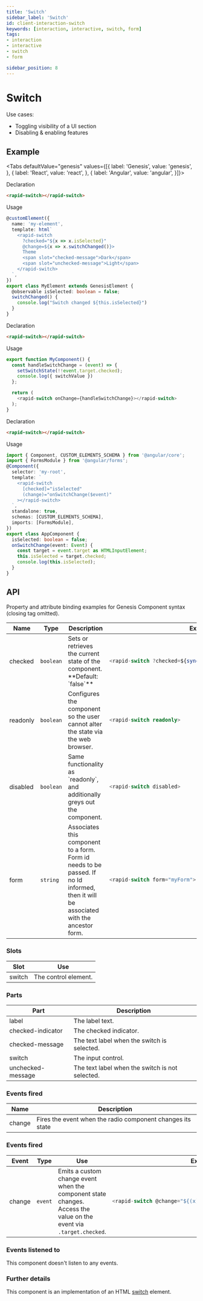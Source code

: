 ```yaml
---
title: 'Switch'
sidebar_label: 'Switch'
id: client-interaction-switch
keywords: [interaction, interactive, switch, form]
tags:
- interaction
- interactive
- switch
- form

sidebar_position: 8
---
```


# Switch

Use cases:
* Toggling visibility of a UI section
* Disabling & enabling features

## Example

<SwitchDemo />

<Tabs defaultValue="genesis" values={[{ label: 'Genesis', value: 'genesis', }, { label: 'React', value: 'react', }, { label: 'Angular', value: 'angular', }]}>

<TabItem value="genesis">

Declaration
```html
<rapid-switch></rapid-switch>
```

Usage
```typescript
@customElement({
  name: 'my-element',
  template: html`
    <rapid-switch
      ?checked="${x => x.isSelected}"
      @change=${x => x.switchChanged()}>
      Theme
      <span slot="checked-message">Dark</span>
      <span slot="unchecked-message">Light</span>
    </rapid-switch>
  `,
})
export class MyElement extends GenesisElement {
  @observable isSelected: boolean = false;
  switchChanged() {
    console.log("Switch changed ${this.isSelected}")
  }
}
```

</TabItem>
<TabItem value="react">

Declaration
```html
<rapid-switch></rapid-switch>
```
Usage
```typescript
export function MyComponent() {
  const handleSwitchChange = (event) => {
    setSwitchState(!!event.target.checked);
    console.log({ switchValue })
  };

  return (
    <rapid-switch onChange={handleSwitchChange}></rapid-switch>
  );
}
```
</TabItem>
<TabItem value="angular">

Declaration
```html
<rapid-switch></rapid-switch>
```

Usage
```typescript
import { Component, CUSTOM_ELEMENTS_SCHEMA } from '@angular/core';
import { FormsModule } from '@angular/forms';
@Component({
  selector: 'my-root',
  template: `
    <rapid-switch
      [checked]="isSelected"
      (change)="onSwitchChange($event)"
    ></rapid-switch>
  `,
  standalone: true,
  schemas: [CUSTOM_ELEMENTS_SCHEMA],
  imports: [FormsModule],
})
export class AppComponent {
  isSelected: boolean = false;
  onSwitchChange(event: Event) {
    const target = event.target as HTMLInputElement;
    this.isSelected = target.checked;
    console.log(this.isSelected);
  }
}
```
</TabItem>
</Tabs>

## API

Property and attribute binding examples for Genesis Component syntax (closing tag omitted).

<table>
  <thead><tr><th>Name</th><th>Type</th><th>Description</th><th>Example</th></tr></thead>
  <tbody>
    <tr>
      <td>checked</td>
      <td><code>boolean</code></td>
      <td>Sets or retrieves the current state of the component. **Default: `false`**</td>
<td>

```typescript
<rapid-switch ?checked=${sync(x => x.isSelected, 'boolean'}>
```

</td>
    </tr>
    <tr>
      <td>readonly</td>
      <td><code>boolean</code></td>
      <td>Configures the component so the user cannot alter the state via the web browser.</td>
<td>

```typescript
<rapid-switch readonly>
```

</td>
    </tr>
    <tr>
      <td>disabled</td>
      <td><code>boolean</code></td>
      <td>Same functionality as `readonly`, and additionally greys out the component.</td>
<td>

```typescript
<rapid-switch disabled>
```

</td>
    </tr>
    <tr>
      <td>form</td>
      <td><code>string</code></td>
      <td>Associates this component to a form. Form id needs to be passed. If no Id informed, then it will be associated with the ancestor form.</td>
<td>

```typescript
<rapid-switch form="myForm">
```

</td>
    </tr>
  </tbody>
</table>

### Slots

| Slot | Use |
|---|---|
| switch | The control element. |

### Parts

| Part    | Description                                       |
|---------| ------------------------------------------------- |
| label   | The label text.|
| checked-indicator | The checked indicator.|
| checked-message | The text label when the switch is selected.|
| switch  | The input control.|
| unchecked-message | The text label when the switch is not selected.|

### Events fired
| Name    | Description                                                |
|---------|------------------------------------------------------------|
| change  | Fires the event when the radio component changes its state |

### Events fired

<table>
  <thead><tr><th>Event</th><th>Type</th><th>Use</th><th>Example</th></tr></thead>
  <tbody>
    <tr>
      <td>change</td>
      <td><code>event</code></td>
      <td>Emits a custom change event when the component state changes. Access the value on the event via <code>.target.checked</code>.</td>
<td>

```typescript
<rapid-switch @change="${(x) => x.myChangeHandler(event)}">
```

</td>
   </tr>
  </tbody>
</table>



### Events listened to
This component doesn't listen to any events.

### Further details
This component is an implementation of an HTML [switch](https://w3c.github.io/aria/#switch) element.
